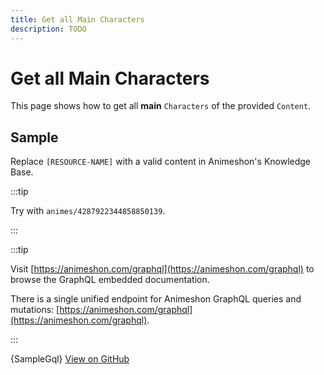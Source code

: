```yaml
---
title: Get all Main Characters
description: TODO
---
```


# Get all Main Characters

This page shows how to get all **main** `Characters` of the provided `Content`.

## Sample

Replace `[RESOURCE-NAME]` with a valid content in Animeshon's Knowledge Base.

:::tip

Try with `animes/4287922344858850139`.

:::

:::tip

Visit [https://animeshon.com/graphql](https://animeshon.com/graphql) to browse the GraphQL embedded documentation.

There is a single unified endpoint for Animeshon GraphQL queries and mutations: [https://animeshon.com/graphql](https://animeshon.com/graphql).

:::


<CodeBlock language="graphql">
  {SampleGql}
</CodeBlock>
<a href="https://github.com/animeapis/graphql-samples/blob/master/quickstarts/query-main-character.gql">View on GitHub</a>
